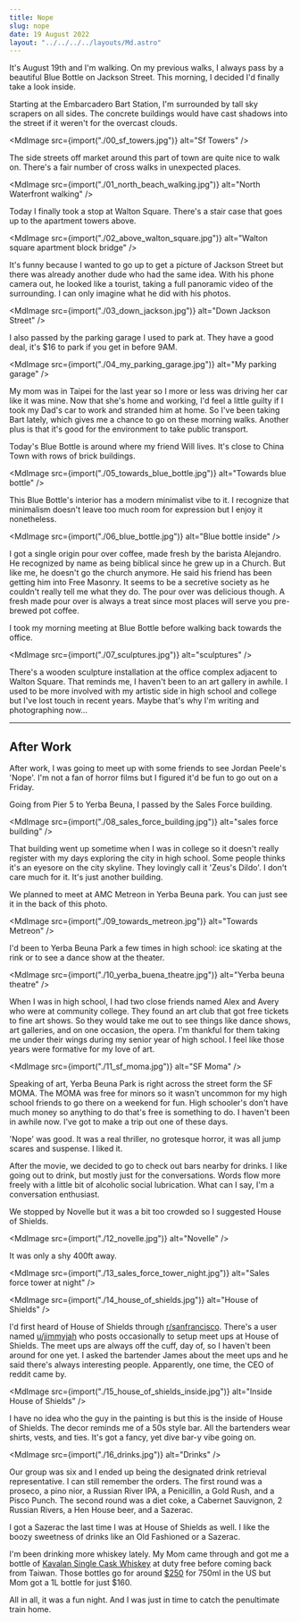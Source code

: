 ```yaml
---
title: Nope
slug: nope
date: 19 August 2022
layout: "../../../../layouts/Md.astro"
---
```



It's August 19th and I'm walking.
On my previous walks, I always pass by a beautiful Blue Bottle on Jackson Street.
This morning, I decided I'd finally take a look inside.

Starting at the Embarcadero Bart Station, I'm surrounded by tall sky scrapers on all sides.
The concrete buildings would have cast shadows into the street if it weren't for the overcast clouds.

<MdImage src={import("./00_sf_towers.jpg")} alt="Sf Towers" />

The side streets off market around this part of town are quite nice to walk on.
There's a fair number of cross walks in unexpected places.

<MdImage
  src={import("./01_north_beach_walking.jpg")}
  alt="North Waterfront walking"
/>

Today I finally took a stop at Walton Square.
There's a stair case that goes up to the apartment towers above.

<MdImage
  src={import("./02_above_walton_square.jpg")}
  alt="Walton square apartment block bridge"
/>

It's funny because I wanted to go up to get a picture of Jackson Street but there was already another dude who had the same idea.
With his phone camera out, he looked like a tourist, taking a full panoramic video of the surrounding.
I can only imagine what he did with his photos.

<MdImage src={import("./03_down_jackson.jpg")} alt="Down Jackson Street" />

I also passed by the parking garage I used to park at.
They have a good deal, it's $16 to park if you get in before 9AM.

<MdImage src={import("./04_my_parking_garage.jpg")} alt="My parking garage" />

My mom was in Taipei for the last year so I more or less was driving her car like it was mine.
Now that she's home and working, I'd feel a little guilty if I took my Dad's car to work and stranded him at home.
So I've been taking Bart lately, which gives me a chance to go on these morning walks.
Another plus is that it's good for the environment to take public transport.

Today's Blue Bottle is around where my friend Will lives.
It's close to China Town with rows of brick buildings.

<MdImage
  src={import("./05_towards_blue_bottle.jpg")}
  alt="Towards blue bottle"
/>

This Blue Bottle's interior has a modern minimalist vibe to it.
I recognize that minimalism doesn't leave too much room for expression but I enjoy it nonetheless.

<MdImage src={import("./06_blue_bottle.jpg")} alt="Blue bottle inside" />

I got a single origin pour over coffee, made fresh by the barista Alejandro.
He recognized by name as being biblical since he grew up in a Church.
But like me, he doesn't go the church anymore.
He said his friend has been getting him into Free Masonry.
It seems to be a secretive society as he couldn't really tell me what they do.
The pour over was delicious though.
A fresh made pour over is always a treat since most places will serve you pre-brewed pot coffee.

I took my morning meeting at Blue Bottle before walking back towards the office.

<MdImage src={import("./07_sculptures.jpg")} alt="sculptures" />

There's a wooden sculpture installation at the office complex adjacent to Walton Square.
That reminds me, I haven't been to an art gallery in awhile.
I used to be more involved with my artistic side in high school and college but I've lost touch in recent years.
Maybe that's why I'm writing and photographing now...

---

## After Work

After work, I was going to meet up with some friends to see Jordan Peele's 'Nope'.
I'm not a fan of horror films but I figured it'd be fun to go out on a Friday.

Going from Pier 5 to Yerba Beuna, I passed by the Sales Force building.

<MdImage
  src={import("./08_sales_force_building.jpg")}
  alt="sales force building"
/>

That building went up sometime when I was in college so it doesn't really register with my days exploring the city in high school.
Some people thinks it's an eyesore on the city skyline.
They lovingly call it 'Zeus's Dildo'.
I don't care much for it. It's just another building.

We planned to meet at AMC Metreon in Yerba Beuna park.
You can just see it in the back of this photo.

<MdImage src={import("./09_towards_metreon.jpg")} alt="Towards Metreon" />

I'd been to Yerba Beuna Park a few times in high school: ice skating at the rink or to see a dance show at the theater.

<MdImage
  src={import("./10_yerba_buena_theatre.jpg")}
  alt="Yerba beuna theatre"
/>

When I was in high school, I had two close friends named Alex and Avery who were at community college.
They found an art club that got free tickets to fine art shows.
So they would take me out to see things like dance shows, art galleries, and on one occasion, the opera.
I'm thankful for them taking me under their wings during my senior year of high school.
I feel like those years were formative for my love of art.

<MdImage src={import("./11_sf_moma.jpg")} alt="SF Moma" />

Speaking of art, Yerba Beuna Park is right across the street form the SF MOMA.
The MOMA was free for minors so it wasn't uncommon for my high school friends to go there on a weekend for fun.
High schooler's don't have much money so anything to do that's free is something to do.
I haven't been in awhile now.
I've got to make a trip out one of these days.

'Nope' was good.
It was a real thriller, no grotesque horror, it was all jump scares and suspense.
I liked it.

After the movie, we decided to go to check out bars nearby for drinks.
I like going out to drink, but mostly just for the conversations.
Words flow more freely with a little bit of alcoholic social lubrication.
What can I say, I'm a conversation enthusiast.

We stopped by Novelle but it was a bit too crowded so I suggested House of Shields.

<MdImage src={import("./12_novelle.jpg")} alt="Novelle" />

It was only a shy 400ft away.

<MdImage
  src={import("./13_sales_force_tower_night.jpg")}
  alt="Sales force tower at night"
/>

<MdImage src={import("./14_house_of_shields.jpg")} alt="House of Shields" />

I'd first heard of House of Shields through [r/sanfrancisco](https://www.reddit.com/r/sanfrancisco/).
There's a user named [u/jimmyjah](https://www.reddit.com/user/jimmyjah/) who posts occasionally to setup meet ups at House of Shields.
The meet ups are always off the cuff, day of, so I haven't been around for one yet.
I asked the bartender James about the meet ups and he said there's always interesting people.
Apparently, one time, the CEO of reddit came by.

<MdImage
  src={import("./15_house_of_shields_inside.jpg")}
  alt="Inside House of Shields"
/>

I have no idea who the guy in the painting is but this is the inside of House of Shields.
The decor reminds me of a 50s style bar.
All the bartenders wear shirts, vests, and ties.
It's got a fancy, yet dive bar-y vibe going on.

<MdImage src={import("./16_drinks.jpg")} alt="Drinks" />

Our group was six and I ended up being the designated drink retrieval representative.
I can still remember the orders.
The first round was a proseco, a pino nior, a Russian River IPA, a Penicillin, a Gold Rush, and a Pisco Punch.
The second round was a diet coke, a Cabernet Sauvignon, 2 Russian Rivers, a Hen House beer, and a Sazerac.

I got a Sazerac the last time I was at House of Shields as well.
I like the boozy sweetness of drinks like an Old Fashioned or a Sazerac.

I'm been drinking more whiskey lately.
My Mom came through and got me a bottle of [Kavalan Single Cask Whiskey](https://www.kavalanwhisky.com/en/product.php?act=view&id=13) 
at duty free before coming back from Taiwan.
Those bottles go for around [$250](https://www.totalwine.com/spirits/scotch/single-malt/kavalan-whisky-solist/p/151857750)
for 750ml in the US but Mom got a 1L bottle for just $160.

All in all, it was a fun night.
And I was just in time to catch the penultimate train home.

